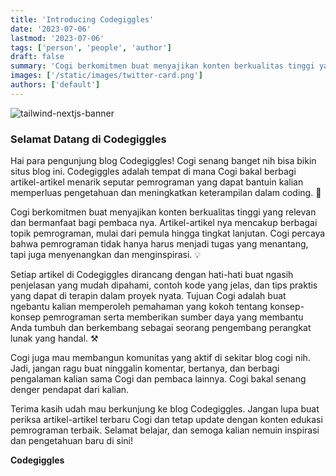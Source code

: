 ```yaml
---
title: 'Introducing Codegiggles'
date: '2023-07-06'
lastmod: '2023-07-06'
tags: ['person', 'people', 'author']
draft: false
summary: 'Cogi berkomitmen buat menyajikan konten berkualitas tinggi yang relevan dan bermanfaat bagi pembaca nya. Artikel-artikel nya mencakup berbagai topik pemrograman, mulai dari pemula hingga tingkat lanjutan. Cogi percaya bahwa pemrograman tidak hanya harus menjadi tugas yang menantang, tapi juga menyenangkan dan menginspirasi.'
images: ['/static/images/twitter-card.png']
authors: ['default']
---
```


![tailwind-nextjs-banner](/static/images/twitter-card.png)

### Selamat Datang di Codegiggles

Hai para pengunjung blog Codegiggles! Cogi senang banget nih bisa bikin situs blog ini. Codegiggles adalah tempat di mana Cogi bakal berbagi artikel-artikel menarik seputar pemrograman yang dapat bantuin kalian memperluas pengetahuan dan meningkatkan keterampilan dalam coding. 🚀

Cogi berkomitmen buat menyajikan konten berkualitas tinggi yang relevan dan bermanfaat bagi pembaca nya. Artikel-artikel nya mencakup berbagai topik pemrograman, mulai dari pemula hingga tingkat lanjutan. Cogi percaya bahwa pemrograman tidak hanya harus menjadi tugas yang menantang, tapi juga menyenangkan dan menginspirasi. 💡

Setiap artikel di Codegiggles dirancang dengan hati-hati buat ngasih penjelasan yang mudah dipahami, contoh kode yang jelas, dan tips praktis yang dapat di terapin dalam proyek nyata. Tujuan Cogi adalah buat ngebantu kalian memperoleh pemahaman yang kokoh tentang konsep-konsep pemrograman serta memberikan sumber daya yang membantu Anda tumbuh dan berkembang sebagai seorang pengembang perangkat lunak yang handal. ⚒️

Cogi juga mau membangun komunitas yang aktif di sekitar blog cogi nih. Jadi, jangan ragu buat ninggalin komentar, bertanya, dan berbagi pengalaman kalian sama Cogi dan pembaca lainnya. Cogi bakal senang denger pendapat dari kalian.

Terima kasih udah mau berkunjung ke blog Codegiggles. Jangan lupa buat periksa artikel-artikel terbaru Cogi dan tetap update dengan konten edukasi pemrograman terbaik. Selamat belajar, dan semoga kalian nemuin inspirasi dan pengetahuan baru di sini!

**Codegiggles**
